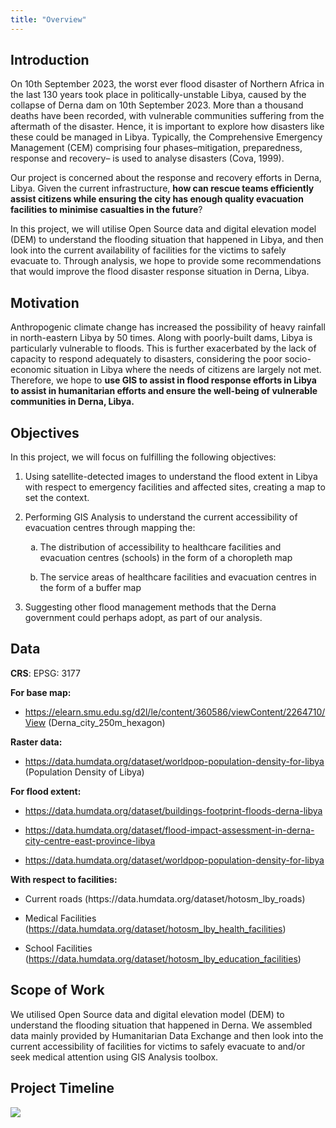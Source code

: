 ```yaml
---
title: "Overview"
---
```


## Introduction

On 10th September 2023, the worst ever flood disaster of Northern Africa in the last 130 years took place in politically-unstable Libya, caused by the collapse of Derna dam on 10th September 2023. More than a thousand deaths have been recorded, with vulnerable communities suffering from the aftermath of the disaster. Hence, it is important to explore how disasters like these could be managed in Libya. Typically, the Comprehensive Emergency Management (CEM) comprising four phases--mitigation, preparedness, response and recovery-- is used to analyse disasters (Cova, 1999).

Our project is concerned about the response and recovery efforts in Derna, Libya. Given the current infrastructure, **how can rescue teams efficiently assist citizens while ensuring the city has enough quality evacuation facilities to minimise casualties in the future**?

In this project, we will utilise Open Source data and digital elevation model (DEM) to understand the flooding situation that happened in Libya, and then look into the current availability of facilities for the victims to safely evacuate to. Through analysis, we hope to provide some recommendations that would improve the flood disaster response situation in Derna, Libya. 

## Motivation

Anthropogenic climate change has increased the possibility of heavy rainfall in north-eastern Libya by 50 times. Along with poorly-built dams, Libya is particularly vulnerable to floods. This is further exacerbated by the lack of capacity to respond adequately to disasters, considering the poor socio-economic situation in Libya where the needs of citizens are largely not met. Therefore, we hope to **use GIS to assist in flood response efforts in Libya to assist in humanitarian efforts and ensure the well-being of vulnerable communities in Derna, Libya.**

## Objectives

In this project, we will focus on fulfilling the following objectives:

1.  Using satellite-detected images to understand the flood extent in Libya with respect to emergency facilities and affected sites, creating a map to set the context. 

2.  Performing GIS Analysis to understand the current accessibility of evacuation centres through mapping the:

    a.  The distribution of accessibility to healthcare facilities and evacuation centres (schools) in the form of a choropleth map 

    b.  The service areas of healthcare facilities and evacuation centres in the form of a buffer map 

3.  Suggesting other flood management methods that the Derna government could perhaps adopt, as part of our analysis. 

## Data

**CRS**: EPSG: 3177

**For base map:**

-   <https://elearn.smu.edu.sg/d2l/le/content/360586/viewContent/2264710/View> (Derna_city_250m_hexagon)

**Raster data:** 

-   <https://data.humdata.org/dataset/worldpop-population-density-for-libya> (Population Density of Libya)

**For flood extent:**

-   <https://data.humdata.org/dataset/buildings-footprint-floods-derna-libya>

-   <https://data.humdata.org/dataset/flood-impact-assessment-in-derna-city-centre-east-province-libya> 

-   <https://data.humdata.org/dataset/worldpop-population-density-for-libya>

**With respect to facilities:** 

-   Current roads (https://data.humdata.org/dataset/hotosm_lby_roads)

-   Medical Facilities (<https://data.humdata.org/dataset/hotosm_lby_health_facilities>)

-   School Facilities (<https://data.humdata.org/dataset/hotosm_lby_education_facilities>)

## Scope of Work

We utilised Open Source data and digital elevation model (DEM) to understand the flooding situation that happened in Derna. We assembled data mainly provided by Humanitarian Data Exchange and then look into the current accessibility of facilities for victims to safely evacuate to and/or seek medical attention using GIS Analysis toolbox.

## Project Timeline

![](Images/GIS Project Gantt Chart.png){fig-align="center"}
